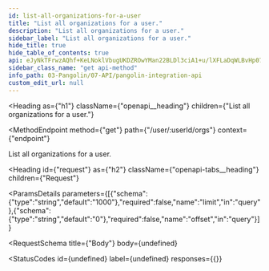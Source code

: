 ```yaml
---
id: list-all-organizations-for-a-user
title: "List all organizations for a user."
description: "List all organizations for a user."
sidebar_label: "List all organizations for a user."
hide_title: true
hide_table_of_contents: true
api: eJyNkTFrwzAQhf+KeLNoklVbugUKDZROwYMan22BLDl3ciA1+u/lXFLaDqWLBvHp0713C1qSM4ephJzg8BSkGB+jydz7FN693ovpMhtvZiF+gEXxvcCd8PyNgcWrEKOxEDrPHMoN7rTgkTwTm/1cBrhTUxuLybMfqRDLSsh5oNHDLSi3ieAghUPqYdFS5+dY4LDbbreoFkyXOTC1cJ2PQhbJj/okhjEUWATNcJmJb6j2f+o/vbnrhH6LG+VlyklI4JZqMVIZcguHfoUnr2Gx0b42Ts9Du8ncC7Qcvt6TzxwVu+5W5722Fx16Nf8s7yvEUMqkppWDw9tKoVYds8tK6hefC73udGGhRCWPPvU5hmQOqVDP6+LM/nhArR/jL69o
sidebar_class_name: "get api-method"
info_path: 03-Pangolin/07-API/pangolin-integration-api
custom_edit_url: null
---
```



<Heading
  as={"h1"}
  className={"openapi__heading"}
  children={"List all organizations for a user."}
>
</Heading>

<MethodEndpoint
  method={"get"}
  path={"/user/:userId/orgs"}
  context={"endpoint"}
>
  
</MethodEndpoint>



List all organizations for a user.

<Heading
  id={"request"}
  as={"h2"}
  className={"openapi-tabs__heading"}
  children={"Request"}
>
</Heading>

<ParamsDetails
  parameters={[{"schema":{"type":"string","default":"1000"},"required":false,"name":"limit","in":"query"},{"schema":{"type":"string","default":"0"},"required":false,"name":"offset","in":"query"}]}
>
  
</ParamsDetails>

<RequestSchema
  title={"Body"}
  body={undefined}
>
  
</RequestSchema>

<StatusCodes
  id={undefined}
  label={undefined}
  responses={{}}
>
  
</StatusCodes>


      